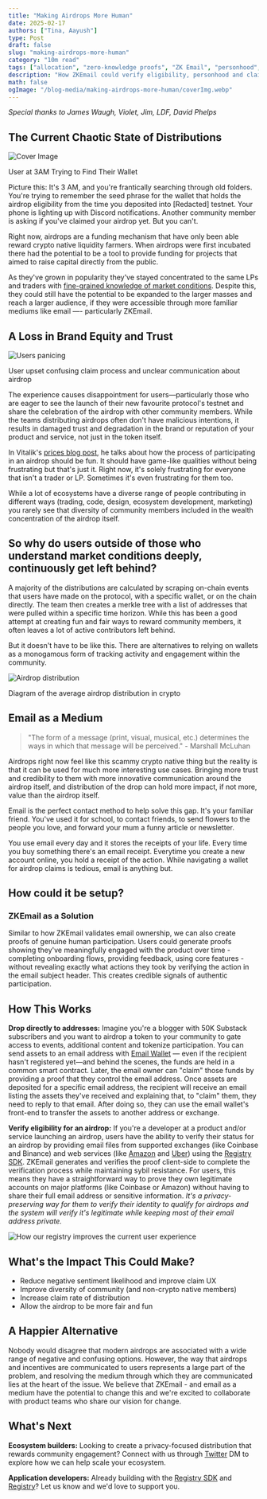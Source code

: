 ```yaml
---
title: "Making Airdrops More Human"
date: 2025-02-17
authors: ["Tina, Aayush"]
type: Post
draft: false
slug: "making-airdrops-more-human"
category: "10m read"
tags: ["allocation", "zero-knowledge proofs", "ZK Email", "personhood", "uniqueness", "verification"]
description: "How ZKEmail could verify eligibility, personhood and claim tokens through your inbox."
math: false
ogImage: "/blog-media/making-airdrops-more-human/coverImg.webp"
---
```

*Special thanks to James Waugh, Violet, Jim, LDF, David Phelps*

## The Current Chaotic State of Distributions

<img src="/blog-media/making-airdrops-more-human/coverImg.webp" alt="Cover Image"/>
<p className="text-center text-sm italic mb-6">User at 3AM Trying to Find Their Wallet</p>

Picture this: It's 3 AM, and you're frantically searching through old folders. You're trying to remember the seed phrase for the wallet that holds the airdrop eligibility from the time you deposited into [Redacted] testnet. Your phone is lighting up with Discord notifications. Another community member is asking if you've claimed your airdrop yet. But you can't.

Right now, airdrops are a funding mechanism that have only been able reward crypto native liquidity farmers. When airdrops were first incubated there had the potential to be a tool to provide funding for projects that aimed to raise capital directly from the public.

As they've grown in popularity they've stayed concentrated to the same LPs and traders with [fine-grained knowledge of market conditions](https://vitalik.eth.limo/general/2021/08/22/prices.html). Despite this, they could still have the potential to be expanded to the larger masses and reach a larger audience, if they were accessible through more familiar mediums like email —- particularly ZKEmail.

## A Loss in Brand Equity and Trust
<img src="/blog-media/making-airdrops-more-human/panicingUsers.webp" alt="Users panicing"/>
<p className="text-center text-sm italic mb-6">User upset confusing claim process and unclear communication about airdrop</p>

The experience causes disappointment for users—particularly those who are eager to see the launch of their new favourite protocol's testnet and share the celebration of the airdrop with other community members. While the teams distributing airdrops often don't have malicious intentions, it results in damaged trust and degradation in the brand or reputation of your product and service, not just in the token itself.

In Vitalik's [prices blog post](), he talks about how the process of participating in an airdrop should be fun. It should have game-like qualities without being frustrating but that's just it. Right now, it's solely frustrating for everyone that isn't a trader or LP. Sometimes it's even frustrating for them too.

While a lot of ecosystems have a diverse range of people contributing in different ways (trading, code, design, ecosystem development, marketing) you rarely see that diversity of community members included in the wealth concentration of the airdrop itself.

## So why do users outside of those who understand market conditions deeply, continuously get left behind?

A majority of the distributions are calculated by scraping on-chain events that users have made on the protocol, with a specific wallet, or on the chain directly. The team then creates a merkle tree with a list of addresses that were pulled within a specific time horizon. While this has been a good attempt at creating fun and fair ways to reward community members, it often leaves a lot of active contributors left behind.

But it doesn't have to be like this. There are alternatives to relying on wallets as a monogamous form of tracking activity and engagement within the community.

<img src="/blog-media/making-airdrops-more-human/airdropDistribution.webp" alt="Airdrop distribution"/>
<p className="text-center text-sm italic mb-6">Diagram of the average airdrop distribution in crypto </p>


## Email as a Medium

> "The form of a message (print, visual, musical, etc.) determines the ways in which that message will be perceived." - Marshall McLuhan

Airdrops right now feel like this scammy crypto native thing but the reality is that it can be used for much more interesting use cases. Bringing more trust and credibility to them with more innovative communication around the airdrop itself, and distribution of the drop can hold more impact, if not more, value than the airdrop itself.

Email is the perfect contact method to help solve this gap. It's your familiar friend. You've used it for school, to contact friends, to send flowers to the people you love, and forward your mum a funny article or newsletter.

You use email every day and it stores the receipts of your life. Every time you buy something there's an email receipt. Everytime you create a new account online, you hold a receipt of the action. While navigating a wallet for airdrop claims is tedious, email is anything but.

## How could it be setup? 

### ZKEmail as a Solution

Similar to how ZKEmail validates email ownership, we can also create proofs of genuine human participation. Users could generate proofs showing they've meaningfully engaged with the product over time - completing onboarding flows, providing feedback, using core features - without revealing exactly what actions they took by verifying the action in the email subject header. This creates credible signals of authentic participation.

## How This Works

**Drop directly to addresses:** Imagine you're a blogger with 50K Substack subscribers and you want to airdrop a token to your community to gate access to events, additional content and tokenize participation. You can send assets to an email address with [Email Wallet](https://github.com/zkemail/email-wallet) — even if the recipient hasn't registered yet—and behind the scenes, the funds are held in a common smart contract. Later, the email owner can "claim" those funds by providing a proof that they control the email address. Once assets are deposited for a specific email address, the recipient will receive an email listing the assets they've received and explaining that, to "claim" them, they need to reply to that email. After doing so, they can use the email wallet's front-end to transfer the assets to another address or exchange.

**Verify eligibility for an airdrop:** If you're a developer at a product and/or service launching an airdrop, users have the ability to verify their status for an airdrop by providing email files from supported exchanges (like Coinbase and Binance) and web services (like [Amazon](https://registry.zk.email/230f5428-e1cd-480e-a553-df0c7124bc08) and [Uber](https://registry.zk.email/847a7e31-8043-48a7-85f9-9ed2729bf12c)) using the [Registry SDK](https://docs.prove.email/zk-email-sdk/). ZKEmail generates and verifies the proof client-side to complete the verification process while maintaining sybil resistance. For users, this means they have a straightforward way to prove they own legitimate accounts on major platforms (like Coinbase or Amazon) without having to share their full email address or sensitive information. *It's a privacy-preserving way for them to verify their identity to qualify for airdrops and the system will verify it's legitimate while keeping most of their email address private.*

<img src="/blog-media/making-airdrops-more-human/registryUX.webp" alt="How our registry improves the current user experience"/>


## What's the Impact This Could Make?

- Reduce negative sentiment likelihood and improve claim UX
- Improve diversity of community (and non-crypto native members)
- Increase claim rate of distribution
- Allow the airdrop to be more fair and fun

## A Happier Alternative

Nobody would disagree that modern airdrops are associated with a wide range of negative and confusing options. However, the way that airdrops and incentives are communicated to users represents a large part of the problem, and resolving the medium through which they are communicated lies at the heart of the issue. We believe that ZKEmail - and email as a medium have the potential to change this and we're excited to collaborate with product teams who share our vision for change.

## What's Next

**Ecosystem builders:** Looking to create a privacy-focused distribution that rewards community engagement? Connect with us through [Twitter](https://x.com/zkemail) DM to explore how we can help scale your ecosystem.

**Application developers:** Already building with the [Registry SDK](https://docs.prove.email/zk-email-sdk/) and [Registry](https://registry.zk.email/)? Let us know and we'd love to support you.